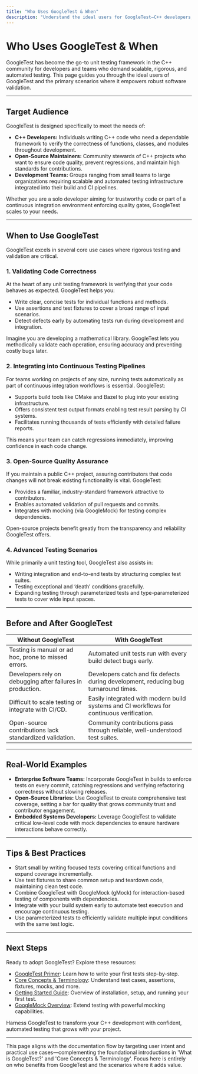 ```yaml
---
title: "Who Uses GoogleTest & When"
description: "Understand the ideal users for GoogleTest—C++ developers, open-source maintainers, and teams requiring scalable, rigorous, and automated unit testing. Explore primary use cases, from validating code correctness to integration testing and open-source project quality assurance."
---
```


# Who Uses GoogleTest & When

GoogleTest has become the go-to unit testing framework in the C++ community for developers and teams who demand scalable, rigorous, and automated testing. This page guides you through the ideal users of GoogleTest and the primary scenarios where it empowers robust software validation.

---

## Target Audience

GoogleTest is designed specifically to meet the needs of:

- **C++ Developers:** Individuals writing C++ code who need a dependable framework to verify the correctness of functions, classes, and modules throughout development.
- **Open-Source Maintainers:** Community stewards of C++ projects who want to ensure code quality, prevent regressions, and maintain high standards for contributions.
- **Development Teams:** Groups ranging from small teams to large organizations requiring scalable and automated testing infrastructure integrated into their build and CI pipelines.

Whether you are a solo developer aiming for trustworthy code or part of a continuous integration environment enforcing quality gates, GoogleTest scales to your needs.

---

## When to Use GoogleTest

GoogleTest excels in several core use cases where rigorous testing and validation are critical.

### 1. Validating Code Correctness

At the heart of any unit testing framework is verifying that your code behaves as expected. GoogleTest helps you:

- Write clear, concise tests for individual functions and methods.
- Use assertions and test fixtures to cover a broad range of input scenarios.
- Detect defects early by automating tests run during development and integration.

Imagine you are developing a mathematical library. GoogleTest lets you methodically validate each operation, ensuring accuracy and preventing costly bugs later.

### 2. Integrating into Continuous Testing Pipelines

For teams working on projects of any size, running tests automatically as part of continuous integration workflows is essential. GoogleTest:

- Supports build tools like CMake and Bazel to plug into your existing infrastructure.
- Offers consistent test output formats enabling test result parsing by CI systems.
- Facilitates running thousands of tests efficiently with detailed failure reports.

This means your team can catch regressions immediately, improving confidence in each code change.

### 3. Open-Source Quality Assurance

If you maintain a public C++ project, assuring contributors that code changes will not break existing functionality is vital. GoogleTest:

- Provides a familiar, industry-standard framework attractive to contributors.
- Enables automated validation of pull requests and commits.
- Integrates with mocking (via GoogleMock) for testing complex dependencies.

Open-source projects benefit greatly from the transparency and reliability GoogleTest offers.

### 4. Advanced Testing Scenarios

While primarily a unit testing tool, GoogleTest also assists in:

- Writing integration and end-to-end tests by structuring complex test suites.
- Testing exceptional and ‘death’ conditions gracefully.
- Expanding testing through parameterized tests and type-parameterized tests to cover wide input spaces.

---

## Before and After GoogleTest

| Without GoogleTest                                       | With GoogleTest                                         |
|--------------------------------------------------------|--------------------------------------------------------|
| Testing is manual or ad hoc, prone to missed errors.   | Automated unit tests run with every build detect bugs early. |
| Developers rely on debugging after failures in production. | Developers catch and fix defects during development, reducing bug turnaround times. |
| Difficult to scale testing or integrate with CI/CD.    | Easily integrated with modern build systems and CI workflows for continuous verification. |
| Open-source contributions lack standardized validation. | Community contributions pass through reliable, well-understood test suites. |

---

## Real-World Examples

- **Enterprise Software Teams:** Incorporate GoogleTest in builds to enforce tests on every commit, catching regressions and verifying refactoring correctness without slowing releases.
- **Open-Source Libraries:** Use GoogleTest to create comprehensive test coverage, setting a bar for quality that grows community trust and contributor engagement.
- **Embedded Systems Developers:** Leverage GoogleTest to validate critical low-level code with mock dependencies to ensure hardware interactions behave correctly.

---

## Tips & Best Practices

- Start small by writing focused tests covering critical functions and expand coverage incrementally.
- Use test fixtures to share common setup and teardown code, maintaining clean test code.
- Combine GoogleTest with GoogleMock (gMock) for interaction-based testing of components with dependencies.
- Integrate with your build system early to automate test execution and encourage continuous testing.
- Use parameterized tests to efficiently validate multiple input conditions with the same test logic.

---

## Next Steps

Ready to adopt GoogleTest? Explore these resources:

- [GoogleTest Primer](primer.md): Learn how to write your first tests step-by-step.
- [Core Concepts & Terminology](core-concepts-terminology.mdx): Understand test cases, assertions, fixtures, mocks, and more.
- [Getting Started Guide](docs/index.md): Overview of installation, setup, and running your first test.
- [GoogleMock Overview](googlemock/README.md): Extend testing with powerful mocking capabilities.

Harness GoogleTest to transform your C++ development with confident, automated testing that grows with your project.

---

<Info>
This page aligns with the documentation flow by targeting user intent and practical use cases—complementing the foundational introductions in 'What is GoogleTest?' and 'Core Concepts & Terminology'. Focus here is entirely on who benefits from GoogleTest and the scenarios where it adds value.
</Info>
